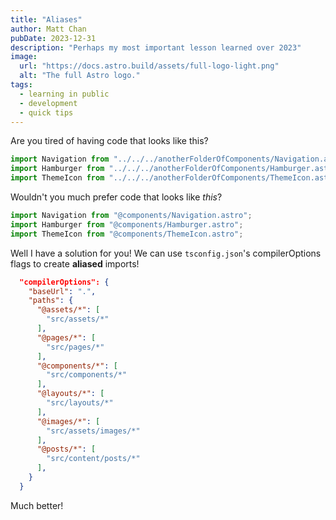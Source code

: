 ```yaml
---
title: "Aliases"
author: Matt Chan
pubDate: 2023-12-31
description: "Perhaps my most important lesson learned over 2023"
image:
  url: "https://docs.astro.build/assets/full-logo-light.png"
  alt: "The full Astro logo."
tags:
  - learning in public
  - development
  - quick tips
---
```


Are you tired of having code that looks like this?

```js
import Navigation from "../../../anotherFolderOfComponents/Navigation.astro";
import Hamburger from "../../../anotherFolderOfComponents/Hamburger.astro";
import ThemeIcon from "../../../anotherFolderOfComponents/ThemeIcon.astro";
```

Wouldn't you much prefer code that looks like _this_?

```js
import Navigation from "@components/Navigation.astro";
import Hamburger from "@components/Hamburger.astro";
import ThemeIcon from "@components/ThemeIcon.astro";
```

Well I have a solution for you! We can use `tsconfig.json`'s compilerOptions flags to create **aliased** imports!

```json
  "compilerOptions": {
    "baseUrl": ".",
    "paths": {
      "@assets/*": [
        "src/assets/*"
      ],
      "@pages/*": [
        "src/pages/*"
      ],
      "@components/*": [
        "src/components/*"
      ],
      "@layouts/*": [
        "src/layouts/*"
      ],
      "@images/*": [
        "src/assets/images/*"
      ],
      "@posts/*": [
        "src/content/posts/*"
      ],
    }
  }
```

Much better!
